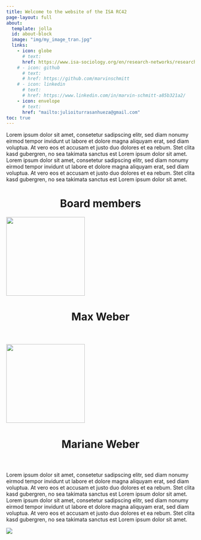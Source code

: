 ```yaml
---
title: Welcome to the website of the ISA RC42
page-layout: full
about:
  template: jolla
  id: about-block
  image: "img/my_image_tran.jpg"
  links:
    - icon: globe
      # text: 
      href: https://www.isa-sociology.org/en/research-networks/research-committees/rc42-social-psychology/
    # - icon: github
      # text: 
      # href: https://github.com/marvinschmitt
    # - icon: linkedin
      # text: 
      # href: https://www.linkedin.com/in/marvin-schmitt-a85b321a2/
    - icon: envelope
      # text: 
      href: "mailto:julioiturrasanhueza@gmail.com" 
toc: true      
---
```


:::{.column-body-outset}

::: {#about-block}
Lorem ipsum dolor sit amet, consetetur sadipscing elitr, sed diam nonumy eirmod tempor invidunt ut labore et dolore magna aliquyam erat, sed diam voluptua. At vero eos et accusam et justo duo dolores et ea rebum. Stet clita kasd gubergren, no sea takimata sanctus est Lorem ipsum dolor sit amet. Lorem ipsum dolor sit amet, consetetur sadipscing elitr, sed diam nonumy eirmod tempor invidunt ut labore et dolore magna aliquyam erat, sed diam voluptua. At vero eos et accusam et justo duo dolores et ea rebum. Stet clita kasd gubergren, no sea takimata sanctus est Lorem ipsum dolor sit amet.
:::

:::



# Board members {style="text-align: center"}

::: {layout-ncol="2"}
```{=html}
<div class="quarto-about-jolla">
   <a href="board/member1.html">
   <img src="board/maxweber.jpg" class="about-image
      round " style="height: 15em; width: 15em;">
   </a>  
   <header id="title-block-header" class="quarto-title-block default">
      <div class="quarto-title">
         <h1 class="title">Max Weber</h1>
      </div>
      <div class="quarto-title-meta">
      </div>
   </header>
</div>
```
```{=html}
<div class="quarto-about-jolla">
   <a href="board/member2.html">
   <img src="board/marianeweber.jpg" class="about-image
      round " style="height: 15em; width: 15em;">
   </a>  
   <header id="title-block-header" class="quarto-title-block default">
      <div class="quarto-title">
         <h1 class="title">Mariane Weber</h1>
      </div>
      <div class="quarto-title-meta">
      </div>
   </header>
</div>
```
:::


:::{.column-body-outset}
Lorem ipsum dolor sit amet, consetetur sadipscing elitr, sed diam nonumy eirmod tempor invidunt ut labore et dolore magna aliquyam erat, sed diam voluptua. At vero eos et accusam et justo duo dolores et ea rebum. Stet clita kasd gubergren, no sea takimata sanctus est Lorem ipsum dolor sit amet. Lorem ipsum dolor sit amet, consetetur sadipscing elitr, sed diam nonumy eirmod tempor invidunt ut labore et dolore magna aliquyam erat, sed diam voluptua. At vero eos et accusam et justo duo dolores et ea rebum. Stet clita kasd gubergren, no sea takimata sanctus est Lorem ipsum dolor sit amet.
:::


![](img/logoisa_transparent.png)


